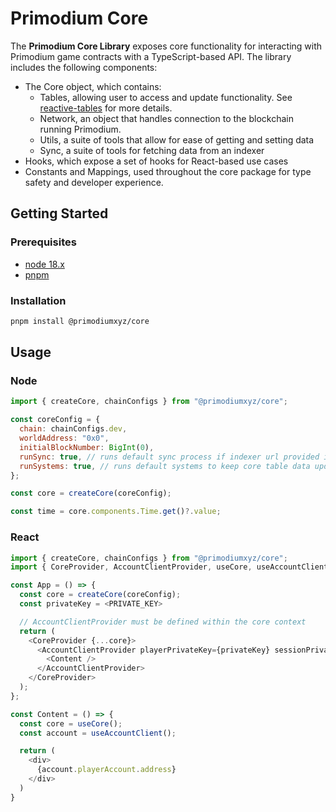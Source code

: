 # Primodium Core

The **Primodium Core Library** exposes core functionality for interacting with
Primodium game contracts with a TypeScript-based API. The library includes the
following components:

- The Core object, which contains:
  - Tables, allowing user to access and update functionality. See
    [reactive-tables](./reactive-tables.mdx) for more details.
  - Network, an object that handles connection to the blockchain running
    Primodium.
  - Utils, a suite of tools that allow for ease of getting and setting data
  - Sync, a suite of tools for fetching data from an indexer
- Hooks, which expose a set of hooks for React-based use cases
- Constants and Mappings, used throughout the core package for type safety and
  developer experience.

## Getting Started

### Prerequisites

- [node 18.x](https://nodejs.org/en/download/)
- [pnpm](https://pnpm.io/installation)

### Installation

```bash copy
pnpm install @primodiumxyz/core
```

## Usage

### Node

```js
import { createCore, chainConfigs } from "@primodiumxyz/core";

const coreConfig = {
  chain: chainConfigs.dev,
  worldAddress: "0x0",
  initialBlockNumber: BigInt(0),
  runSync: true, // runs default sync process if indexer url provided in chain config
  runSystems: true, // runs default systems to keep core table data updated as blockchain state changes
};

const core = createCore(coreConfig);

const time = core.components.Time.get()?.value;
```

### React

```js
import { createCore, chainConfigs } from "@primodiumxyz/core";
import { CoreProvider, AccountClientProvider, useCore, useAccountClient } from "@primodiumxyz/core/react";

const App = () => {
  const core = createCore(coreConfig);
  const privateKey = <PRIVATE_KEY>

  // AccountClientProvider must be defined within the core context
  return (
    <CoreProvider {...core}>
      <AccountClientProvider playerPrivateKey={privateKey} sessionPrivateKey={privateKey}>
        <Content />
      </AccountClientProvider>
    </CoreProvider>
  );
};

const Content = () => {
  const core = useCore();
  const account = useAccountClient();

  return (
    <div>
      {account.playerAccount.address}
    </div>
  )
}

```
